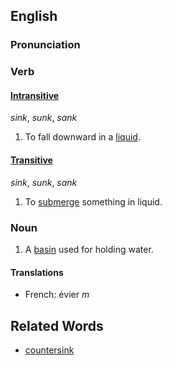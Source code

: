 ==English==
===Pronunciation===
===Verb===
====[[intransitive|Intransitive]]====
''sink'', ''sunk'', ''sank''
#To fall downward in a [[liquid]].
====[[transitive|Transitive]]====
''sink'', ''sunk'', ''sank''
#To [[submerge]] something in liquid.

===Noun===
#A [[basin]] used for holding water.
====Translations====
*French: évier ''m''

==Related Words==
*[[countersink]]
